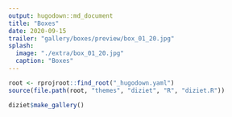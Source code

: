 ```yaml
---
output: hugodown::md_document
title: "Boxes"
date: 2020-09-15
trailer: "gallery/boxes/preview/box_01_20.jpg"
splash:
  image: "./extra/box_01_20.jpg"
  caption: "Boxes"
---
```



```r
root <- rprojroot::find_root("_hugodown.yaml")
source(file.path(root, "themes", "diziet", "R", "diziet.R"))
```

```r
diziet$make_gallery()
```

